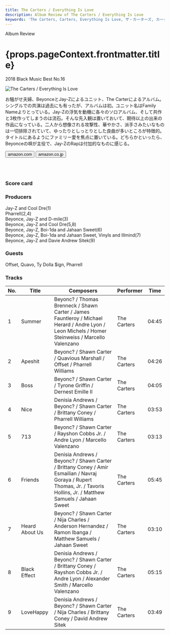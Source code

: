 ```yaml
---
title: The Carters / Everything Is Love
description: Album Review of The Carters / Everything Is Love
keywords: 'The Carters, Carters, Everything Is Love, ザ・カーターズ, カーターズ, エブリシング・イズ・ラブ'
---
```




<p className="largeP">Album Review</p>
<h1 className="h1--no--margin">{props.pageContext.frontmatter.title}</h1>
<p className="largeP"><Link to="/best50/2018/">2018 Black Music Best No.16</Link></p>

<Row  className="image-card-group">
	<Column colMd={"3"} colLg={"4"} noGutterMdLeft="">
       <ImageCard>

![The Carters / Everything Is Love](../../images/cd/carters1L.jpg) 

</ImageCard>
	</Column>
	<Column colMd={"4"} colLg={"8"} noGutterMdLeft="">
	<p>
		お騒がせ夫婦、BeyonceとJay-Zによるユニット、The Carterによるアルバム。シングルでの共演は過去にも有ったが、アルバムは初。ユニット名はFamily Nameよりとっている。Jay-Zの浮気を動機に各々のソロアルバム、そして共作と3枚作ってしまうのは流石。そんな先入観は置いておいて、期待以上の出来の作品になっている。二人から想像される攻撃性、華やかさ、派手さみたいなものは一切排除されていて、ゆったりとしっとりとした良曲が多いところが特徴的。タイトルにあるようにファミリー愛を焦点に置いている。どちらかといったら、Beyonceの唄が主役で、Jay-ZのRapは付加的なものに感じる。
	</p>
	<div>
	  <Button href="https://amzn.to/3dKenCE" kind="primary" size="small" renderIcon={ArrowUpRight24}>
      amazon.com
    </Button>
    <Button href="https://amzn.to/3dAHmsh" kind="secondary" size="small" renderIcon={ArrowUpRight24}>
      amazon.co.jp
    </Button>
	</div>
	<a style="display:inline-block;overflow:hidden;background:url(https://linkmaker.itunes.apple.com/ja-jp/lockup.svg?releaseDate=2018-06-16&kind=album&bubble=apple_music&style=mono-black) no-repeat;width:180px;height:45px;" href="https://geo.music.apple.com/jp/album/everything-is-love/1400117883?mt=1&app=music&ls=1&at=11lcug"></a>
	<a style="display:inline-block;overflow:hidden;background:url(https://linkmaker.itunes.apple.com/ja-jp/badge-lrg.svg?releaseDate=2018-06-16T00:00:00Z&kind=album&bubble=itunes_music) no-repeat;width:140px;height:45px;" href="https://geo.music.apple.com/jp/album/everything-is-love/1400117883?app=itunes&at=11lcug"></a>
	</Column>
</Row>
<Row >
  <Column colMd={"4"} colLg={"4"} noGutterMdLeft="">
    <div>
    <h3>Score card</h3>
		<SliderJS1 value="4" />
    <SliderJS2 value="2" />
		<SliderJS3 value="1" />
    <SliderJS4 value="8" />
    </div>
  </Column>
  <Column colMd={"8"} colLg={"8"} noGutterMdLeft="">
		<div>
			<h3>Producers</h3>
			<p>
				Jay-Z and Cool Dre(1)
				<br/>Pharrell(2,4)
				<br/>Beyonce, Jay-Z and D-mile(3)
				<br/>Beyonce, Jay-Z and Cool Dre(5,8)
				<br/>Beyonce, Jay-Z, Boi-1da and Jahaan Sweet(6)
				<br/>Beyonce, Jay-Z, Boi-1da and Jahaan Sweet, Vinyls and Illmind(7)
				<br/>Beyonce, Jay-Z and Davie Andrew Sitek(9)
			</p>
			<h3>Guests</h3>
			<p>
				Offset, Quavo, Ty Dolla $ign, Pharrell
			</p>
		</div>
	</Column>
</Row>

<h3>Tracks</h3>

| No. |	 Title         |	 Composers                                                                                                                                                           | Performer   | Time  |
| --- |	-------------- | ----------------------------------------------------------------------------------------------------------------------------------------------------------------------- | ----------- | ----- |
| 1   |	Summer         | Beyonc? / Thomas Brenneck / Shawn Carter / James Fauntleroy / Michael Herard / Andre Lyon / Leon Michels / Homer Steinweiss / Marcello Valenzano                        | The Carters | 04:45 |
| 2   |	Apeshit        | Beyonc? / Shawn Carter / Quavious Marshall / Offset / Pharrell Williams                                                                                                 | The Carters | 04:26 |
| 3   |	Boss           | Beyonc? / Shawn Carter / Tyrone Griffin / Dernest Emille II                                                                                                             | The Carters | 04:05 |
| 4   |	Nice           | Denisia Andrews / Beyonc? / Shawn Carter / Brittany Coney / Pharrell Williams                                                                                           | The Carters | 03:53 |
| 5   |	713            | Beyonc? / Shawn Carter / Rayshon Cobbs Jr. / Andre Lyon / Marcello Valenzano                                                                                            | The Carters | 03:13 |
| 6   |	Friends        | Denisia Andrews / Beyonc? / Shawn Carter / Brittany Coney / Amir Esmailian / Navraj Goraya / Rupert Thomas, Jr. / Tavoris Hollins, Jr. / Matthew Samuels / Jahaan Sweet | The Carters | 05:45 |
| 7   |	Heard About Us | Beyonc? / Shawn Carter / Nija Charles / Anderson Hernandez / Ramon Ibanga / Matthew Samuels / Jahaan Sweet                                                              | The Carters | 03:10 |
| 8   |	Black Effect   | Denisia Andrews / Beyonc? / Shawn Carter / Brittany Coney / Rayshon Cobbs Jr. / Andre Lyon / Alexander Smith / Marcello Valenzano                                       | The Carters | 05:15 |
| 9   |	LoveHappy      | Denisia Andrews / Beyonc? / Shawn Carter / Nija Charles / Brittany Coney / David Andrew Sitek                                                                           | The Carters | 03:49 |

